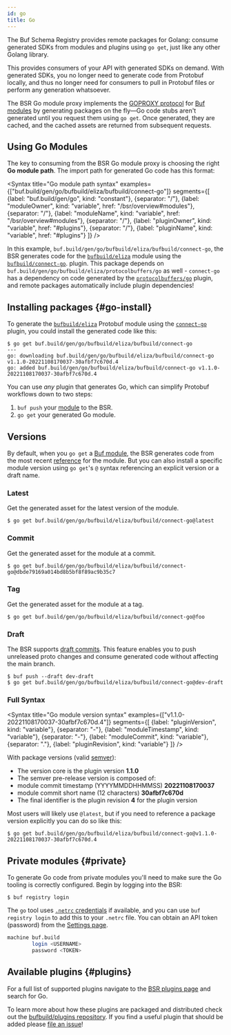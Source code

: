 ```yaml
---
id: go
title: Go
---
```


The Buf Schema Registry provides remote packages for Golang: consume generated
SDKs from modules and plugins using `go get`, just like any other Golang library.

This provides consumers of your API with generated SDKs on demand. With
generated SDKs, you no longer need to generate code from Protobuf locally, and
thus no longer need for consumers to pull in Protobuf files or perform any
generation whatsoever.

The BSR Go module proxy implements the [GOPROXY protocol][goproxy] for [Buf
modules][modules] by generating packages on the fly&mdash;Go code stubs aren't
generated until you request them using `go get`. Once generated, they are cached,
and the cached assets are returned from subsequent requests.

## Using Go Modules

The key to consuming from the BSR Go module proxy is choosing the right **Go
module path**. The import path for generated Go code has this format:


<Syntax
    title="Go module path syntax"
    examples={["buf.build/gen/go/bufbuild/eliza/bufbuild/connect-go"]}
    segments={[
        {label: "buf.build/gen/go", kind: "constant"},
        {separator: "/"},
        {label: "moduleOwner", kind: "variable", href: "/bsr/overview#modules"},
        {separator: "/"},
        {label: "moduleName", kind: "variable", href: "/bsr/overview#modules"},
        {separator: "/"},
        {label: "pluginOwner", kind: "variable", href: "#plugins"},
        {separator: "/"},
        {label: "pluginName", kind: "variable", href: "#plugins"}
    ]}
/>

In this example, `buf.build/gen/go/bufbuild/eliza/bufbuild/connect-go`, the BSR generates
code for the [`bufbuild/eliza`](https://buf.build/bufbuild/eliza) module using
the [`bufbuild/connect-go`](https://buf.build/bufbuild/connect-go). plugin. This
package depends on `buf.build/gen/go/bufbuild/eliza/protocolbuffers/go` as well -
`connect-go` has a dependency on code generated by the
[`protocolbuffers/go`](https://buf.build/protocolbuffers/go) plugin, and remote packages
automatically include plugin dependencies!

## Installing packages {#go-install}

To generate the [`bufbuild/eliza`][eliza-module] Protobuf module using the
[`connect-go`][connect-go] plugin, you could install the generated code like
this:

```terminal
$ go get buf.build/gen/go/bufbuild/eliza/bufbuild/connect-go
---
go: downloading buf.build/gen/go/bufbuild/eliza/bufbuild/connect-go v1.1.0-20221108170037-30afbf7c670d.4
go: added buf.build/gen/go/bufbuild/eliza/bufbuild/connect-go v1.1.0-20221108170037-30afbf7c670d.4
```

You can use _any_ plugin that generates Go, which can simplify Protobuf
workflows down to two steps:

1. `buf push` your [module][modules] to the BSR.
1. `go get` your generated Go module.

## Versions

By default, when you `go get` a [Buf module][modules], the BSR generates code
from the most recent [reference](../overview.mdx#referencing-a-module) for the
module. But you can also install a specific module version using `go get`'s `@`
syntax referencing an explicit version or a draft name.

### Latest

Get the generated asset for the latest version of the module.

```terminal
$ go get buf.build/gen/go/bufbuild/eliza/bufbuild/connect-go@latest
```

### Commit

Get the generated asset for the module at a commit.

```terminal
$ go get buf.build/gen/go/bufbuild/eliza/bufbuild/connect-go@dbde79169a014bd8b5bf8f89ac9b35c7
```

### Tag

Get the generated asset for the module at a tag.

```terminal
$ go get buf.build/gen/go/bufbuild/eliza/bufbuild/connect-go@foo
```

### Draft

The BSR supports [draft commits][bsr-references]. This feature enables you to
push unreleased proto changes and consume generated code without affecting the
main branch.

```terminal
$ buf push --draft dev-draft
$ go get buf.build/gen/go/bufbuild/eliza/bufbuild/connect-go@dev-draft
```

### Full Syntax

<Syntax
    title="Go module version syntax"
    examples={["v1.1.0-20221108170037-30afbf7c670d.4"]}
    segments={[
        {label: "pluginVersion", kind: "variable"},
        {separator: "-"},
        {label: "moduleTimestamp", kind: "variable"},
        {separator: "-"},
        {label: "moduleCommit", kind: "variable"},
        {separator: "."},
        {label: "pluginRevision", kind: "variable"}
    ]}
/>

With package versions (valid [semver][semver]):

- The version core is the plugin version **1.1.0**
- The semver pre-release version is composed of:
- module commit timestamp (YYYYMMDDHHMMSS) **20221108170037**
- module commit short name (12 characters) **30afbf7c670d**
- The final identifier is the plugin revision **4** for the plugin version

Most users will likely use `@latest`, but if you need to reference a package
version explicitly you can do so like this:

```terminal
$ go get buf.build/gen/go/bufbuild/eliza/bufbuild/connect-go@v1.1.0-20221108170037-30afbf7c670d.4
```


## Private modules {#private}

To generate Go code from private modules you'll need to make sure the Go tooling
is correctly configured. Begin by logging into the BSR:

```terminal
$ buf registry login
```

The `go` tool uses [`.netrc` credentials][netrc] if available, and you can use
`buf registry login` to add this to your `.netrc` file. You can obtain an API
token (password) from the [Settings page][settings].

```sh title="~/.netrc"
machine buf.build
        login <USERNAME>
        password <TOKEN>
```


<EnvVars/>

## Available plugins {#plugins}

For a full list of supported plugins navigate to the [BSR plugins
page][bsr-plugins] and search for Go.

To learn more about how these plugins are packaged and distributed check out the
[bufbuild/plugins repository][bufbuild-plugins]. If you find a useful plugin
that should be added please [file an issue][bufbuild-plugins-issue]!

[go]: https://golang.org
[eliza-module]: https://buf.build/bufbuild/eliza
[connect]: https://connect.build
[connect-demo]: https://github.com/bufbuild/connect-demo
[connect-go]: https://buf.build/bufbuild/connect-go
[goproxy]: https://golang.org/ref/mod#goproxy-protocol
[modules]: ../overview.mdx#modules
[netrc]: https://golang.org/ref/mod#private-module-proxy-auth
[private]: https://golang.org/ref/mod#private-modules
[settings]: https://buf.build/settings/user
[semver]: https://semver.org
[bsr-references]: /bsr/overview#referencing-a-module
[bsr]: /bsr/overview
[bsr-plugins]: https://buf.build/plugins
[bufbuild-plugins]: https://github.com/bufbuild/plugins
[bufbuild-plugins-issue]: https://github.com/bufbuild/plugins/issues/new/choose
[javascript]: https://developer.mozilla.org/en-US/docs/Web/JavaScript
[modules]: /bsr/overview#modules
[typescript]: https://www.typescriptlang.org/
[go]: https://golang.org
